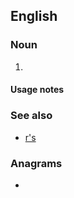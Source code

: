 {{also|rs|Rs|RS|.rs|r's|RS-|(RS)-|␞}}
==English==

===Noun===
{{head|en|noun form}}

# {{plural of|en|R}}

====Usage notes====
{{U:en:plurals of letters}}

===See also===
* [[r's]]

===Anagrams===
* {{anagrams|en|a=rs|SR|Sr|Sr.}}